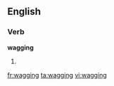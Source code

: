 ==English==

===Verb===
'''wagging'''

# {{present participle of|[[wag]]}}

[[fr:wagging]]
[[ta:wagging]]
[[vi:wagging]]